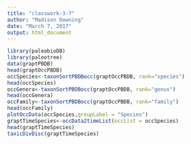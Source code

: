 ```yaml
---
title: "classwork-3-7"
author: "Madison Downing"
date: "March 7, 2017"
output: html_document
---
```


```r
library(paleobioDB)
library(paleotree)
data(graptPBDB)
head(graptOccPBDB)
occSpecies<-taxonSortPBDBocc(graptOccPBDB, rank="species")
head(occSpecies)
occGenera<-taxonSortPBDBocc(graptOccPBDB, rank="genus")
head(occGenera)
occFamily<-taxonSortPBDBocc(graptOccPBDB, rank="family")
head(occFamily)
plotOccData(occSpecies,groupLabel = "Species")
graptTimeSpecies<-occData2timeList(occList = occSpecies)
head(graptTimeSpecies)
taxicDivDisc(graptTimeSpecies)
```
